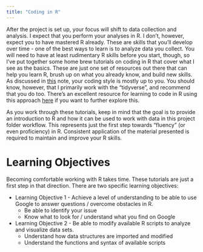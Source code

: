 ```yaml
---
title: "Coding in R"
---
```


After the project is set up, your focus will shift to data collection and analysis. I expect that you perform your analyses in R. I don't, however, expect you to have mastered R already. These are skills that you'll develop over time - one of the best ways to learn is to analyze data you collect. You will need to have at least rudimentary R skills before you start, though, so I've put together some home brew tutorials on coding in R that cover what I see as the basics. These are just one set of resources out there that can help you learn R, brush up on what you already know, and build new skills. As discussed in [this](https://zoopecoevo.github.io/02f_code_style.html) note, your coding style is mostly up to you. You should know, however, that I primarily work with the "tidyverse", and recommend that you do too. There's an excellent resource for learning to code in R using this approach [here](https://r4ds.had.co.nz) if you want to further explore this.

As you work through these tutorials, keep in mind that the goal is to provide an introduction to R and how it can be used to work with data in this project folder workflow. This represents just the first step towards "fluency" (or even proficiency) in R. Consistent application of the material presented is required to maintain and improve your R skills.

# Learning Objectives

Becoming comfortable working with R takes time. These tutorials are just a first step in that direction. There are two specific learning objectives:

-   Learning Objective 1 - Achieve a level of understanding to be able to use Google to answer questions / overcome obstacles in R.
    -   Be able to identify your issue
    -   Know what to look for / understand what you find on Google\
-   Learning Objective 2 - Be able to modify available R scripts to analyze and visualize data sets.
    -   Understand how data structures are imported and modified
    -   Understand the functions and syntax of available scripts
